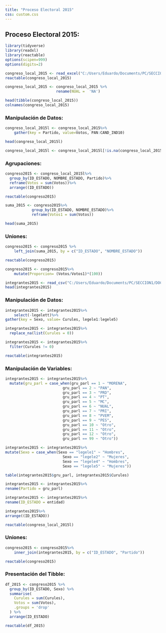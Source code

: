 ---
title: "Proceso Electoral 2015"
css: custom.css
---

## Proceso Electoral 2015:

```{r}
library(tidyverse)
library(readxl)
library(reactable)
options(scipen=999)
options(digits=2)
```

```{r}
congreso_local_2015 <- read_excel("C:/Users/Eduardo/Documents/PC/SECCION1/DOCS/Tesis/BASE 2015.xlsx")
reactable(congreso_local_2015)
```

```{r}
congreso_local_2015 <- congreso_local_2015 %>%
                       rename(NUAL =  'NA')
```

```{r}
head(tibble(congreso_local_2015))
colnames(congreso_local_2015)
```

### Manipulación de Datos:

```{r}
congreso_local_2015l <- congreso_local_2015%>%
    gather(key = Partido, value=Votos, PAN:CAND_IND10)
```

```{r}
head(congreso_local_2015l)
```

```{r}
congreso_local_2015l <- congreso_local_2015l[!is.na(congreso_local_2015l$Votos),]
```

### Agrupaciones:

```{r}
congreso2015 <- congreso_local_2015l%>%
  group_by(ID_ESTADO, NOMBRE_ESTADO, Partido)%>%
  reframe(Votos = sum(Votos))%>%
  arrange((ID_ESTADO))

reactable(congreso2015)
```

```{r}
suma_2015 <- congreso2015%>%
            group_by(ID_ESTADO, NOMBRE_ESTADO)%>%
            reframe(Votos1 = sum(Votos))

head(suma_2015)
```

### Uniones:

```{r}
congreso2015 <- congreso2015 %>%
    left_join(suma_2015, by = c("ID_ESTADO", "NOMBRE_ESTADO"))

reactable(congreso2015)
```

```{r}
congreso2015 <- congreso2015%>%
    mutate(Proporcion= (Votos/Votos1)*(100))
```

```{r}
integrantes2015 <- read_csv("C:/Users/Eduardo/Documents/PC/SECCION1/DOCS/Tesis/Integrantes/integrantes2016.csv")
head(integrantes2015)
```

### Manipulación de Datos:

```{r}
integrantes2015 <- integrantes2015%>%
    select(-legelett)%>%
gather(key = Sexo, value= Curules, legele1:legele5)
```

```{r}
integrantes2015 <- integrantes2015%>%
  replace_na(list(Curules = 0))
```

```{r}
integrantes2015 <- integrantes2015%>%
  filter(Curules != 0)
```

```{r}
reactable(integrantes2015)
```

### Manipulación de Variables:

```{r}
integrantes2015 <- integrantes2015%>%
  mutate(gru_parl = case_when(gru_parl == 1 ~ "MORENA",
                          gru_parl == 2 ~ "PAN",
                          gru_parl == 3 ~ "PRD",
                          gru_parl == 4 ~ "PT",
                          gru_parl == 5 ~ "MC",
                          gru_parl == 6 ~ "NUAL",
                          gru_parl == 7 ~ "PRI",
                          gru_parl == 8 ~ "PVEM",
                          gru_parl == 9 ~ "PES",
                          gru_parl == 10 ~ "Otro",
                          gru_parl == 11 ~ "Otro",
                          gru_parl == 12 ~ "Otro",
                          gru_parl == 99 ~ "Otro"))
```

```{r}
integrantes2015 <- integrantes2015%>%
mutate(Sexo = case_when(Sexo == "legele1" ~ "Hombres",
                          Sexo == "legele2" ~ "Mujeres",
                          Sexo == "legele4" ~ "Hombres",
                          Sexo == "legele5" ~ "Mujeres"))
```

```{r}
table(integrantes2015$gru_parl, integrantes2015$Curules)
```

```{r}
integrantes2015 <- integrantes2015%>%
rename(Partido = gru_parl)
```

```{r}
integrantes2015 <- integrantes2015%>%
rename(ID_ESTADO = entidad)
```

```{r}
integrantes2015%>%
arrange((ID_ESTADO)) 
```

```{r}
reactable(congreso_local_2015l)
```

### Uniones:

```{r}
congreso2015 <- congreso2015%>%
    inner_join(integrantes2015, by = c("ID_ESTADO", "Partido"))

reactable(congreso2015)
```

### Presentación del Tibble:

```{r}
df_2015 <- congreso2015 %>%
  group_by(ID_ESTADO, Sexo) %>%
  summarise(
    Curules = sum(Curules),
    Votos = sum(Votos),
    .groups = 'drop'
  ) %>%
  arrange(ID_ESTADO)

reactable(df_2015)
```
